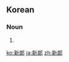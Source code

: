 {{also|新郎}}
==Korean==
{{ko-hanjatab}}

===Noun===
{{ko-noun|hj|hangeul=신랑}}

# {{hanja form of|신랑|[[bridegroom]], [[groom]]}}

[[ko:新郞]]
[[ja:新郞]]
[[zh:新郞]]